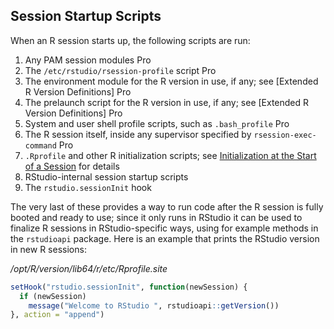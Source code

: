 ## Session Startup Scripts

When an R session starts up, the following scripts are run:

1. Any PAM session modules [Pro]{.pro-feature}
2. The `/etc/rstudio/rsession-profile` script [Pro]{.pro-feature}
3. The environment module for the R version in use, if any; see [Extended R Version Definitions] [Pro]{.pro-feature}
4. The prelaunch script for the R version in use, if any; see [Extended R Version Definitions] [Pro]{.pro-feature}
5. System and user shell profile scripts, such as `.bash_profile` [Pro]{.pro-feature}
6. The R session itself, inside any supervisor specified by `rsession-exec-command` [Pro]{.pro-feature}
7. `.Rprofile` and other R initialization scripts; see [Initialization at the Start of a Session](https://stat.ethz.ch/R-manual/R-devel/library/base/html/Startup.html) for details
8. RStudio-internal session startup scripts
9. The `rstudio.sessionInit` hook

The very last of these provides a way to run code after the R session is fully booted and ready to use; since it only runs in RStudio it can be used to finalize R sessions in RStudio-specific ways, using for example methods in the `rstudioapi` package. Here is an example that prints the RStudio version in new R sessions:

*/opt/R/version/lib64/r/etc/Rprofile.site*

```r
setHook("rstudio.sessionInit", function(newSession) {
  if (newSession)
    message("Welcome to RStudio ", rstudioapi::getVersion())
}, action = "append")
```

